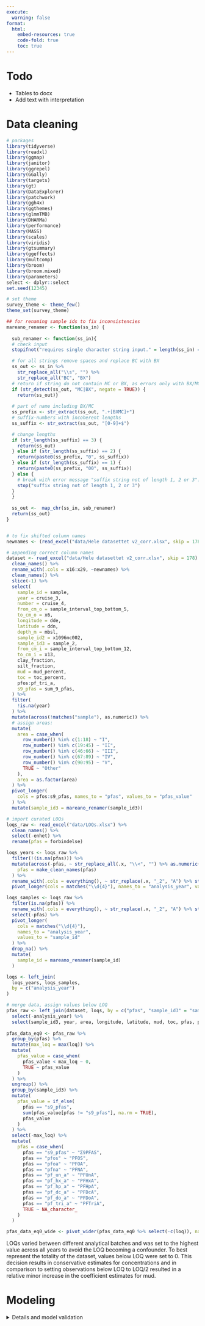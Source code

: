 ```yaml
---
execute:
  warning: false
format:
  html:
    embed-resources: true
    code-fold: true
    toc: true
---
```

# Todo
-   Tables to docx
-   Add text with interpretation

# Data cleaning
```r
# packages
library(tidyverse)
library(readxl)
library(ggmap)
library(janitor)
library(ggrepel)
library(GGally)
library(targets)
library(gt)
library(DataExplorer)
library(patchwork)
library(ggh4x)
library(ggthemes)
library(glmmTMB)
library(DHARMa)
library(performance)
library(MASS)
library(scales)
library(viridis)
library(gtsummary)
library(ggeffects)
library(multcomp)
library(broom)
library(broom.mixed)
library(parameters)
select <- dplyr::select
set.seed(12345)

# set theme
survey_theme <- theme_few()
theme_set(survey_theme)

## for renaming sample ids to fix inconsistencies
mareano_renamer <- function(ss_in) {
  
  sub_renamer <- function(ss_in){
  # check input
  stopifnot("requires single character string input." = length(ss_in) == 1 && is.character(ss_in))

  # for all strings remove spaces and replace BC with BX
  ss_out <- ss_in %>%
    str_replace_all("\\s", "") %>%
    str_replace_all("BC", "BX")
  # return if string do not contain MC or BX, as errors only with BX/MC
  if (str_detect(ss_out, "MC|BX", negate = TRUE)) {
    return(ss_out)}
  
  # part of name including BX/MC
  ss_prefix <- str_extract(ss_out, ".+[BXMC]+")
  # suffix-numbers with incoherent lengths
  ss_suffix <- str_extract(ss_out, "[0-9]+$")

  # change lengths
  if (str_length(ss_suffix) == 3) {
    return(ss_out)
  } else if (str_length(ss_suffix) == 2) {
    return(paste0(ss_prefix, "0", ss_suffix))
  } else if (str_length(ss_suffix) == 1) {
    return(paste0(ss_prefix, "00", ss_suffix))
  } else {
    # break with error message "suffix string not of length 1, 2 or 3":
    stop("suffix string not of length 1, 2 or 3")
  }
  }
  
  ss_out <-  map_chr(ss_in, sub_renamer)
  return(ss_out)
}


# to fix shifted column names
newnames <- (read_excel("data/Hele datasettet v2_corr.xlsx", skip = 178) %>% clean_names())[1, 16:29] %>% as_vector()

# appending correct column names
dataset <- read_excel("data/Hele datasettet v2_corr.xlsx", skip = 178) %>%
  clean_names() %>%
  rename_with(.cols = x16:x29, ~newnames) %>%
  clean_names() %>%
  slice(-1) %>%
  select(
    sample_id = sample,
    year = cruise_3,
    number = cruise_4,
    from_cm_o = sample_interval_top_bottom_5,
    to_cm_o = x6,
    longitude = dde,
    latitude = ddn,
    depth_m = mbsl,
    sample_id2 = x1096mc002,
    sample_id3 = sample_2,
    from_cm_i = sample_interval_top_bottom_12,
    to_cm_i = x13,
    clay_fraction,
    silt_fraction,
    mud = mud_percent,
    toc = toc_percent,
    pfos:pf_tri_a,
    s9_pfas = sum_9_pfas,
  ) %>%
  filter(
    !is.na(year)
  ) %>%
  mutate(across(!matches("sample"), as.numeric)) %>%
  # assign areas:
  mutate(
    area = case_when(
      row_number() %in% c(1:18) ~ "I",
      row_number() %in% c(19:45) ~ "II",
      row_number() %in% c(46:66) ~ "III",
      row_number() %in% c(67:89) ~ "IV",
      row_number() %in% c(90:95) ~ "V",
      TRUE ~ "Other"
    ),
    area = as.factor(area)
  ) %>%
  pivot_longer(
    cols = pfos:s9_pfas, names_to = "pfas", values_to = "pfas_value"
  ) %>%
  mutate(sample_id3 = mareano_renamer(sample_id3))

# import curated LOQs
loqs_raw <- read_excel("data/LOQs.xlsx") %>%
  clean_names() %>%
  select(-enhet) %>%
  rename(pfas = forbindelse)

loqs_years <- loqs_raw %>%
  filter(!(is.na(pfas))) %>%
  mutate(across(-pfas, ~ str_replace_all(.x, "\\<", "") %>% as.numeric()),
    pfas = make_clean_names(pfas)
  ) %>%
  rename_with(.cols = everything(), ~ str_replace(.x, "_2", "A") %>% str_replace("_3", "B")) %>%
  pivot_longer(cols = matches("\\d{4}"), names_to = "analysis_year", values_to = "loq")

loqs_samples <- loqs_raw %>%
  filter(is.na(pfas)) %>%
  rename_with(.cols = everything(), ~ str_replace(.x, "_2", "A") %>% str_replace("_3", "B")) %>%
  select(-pfas) %>%
  pivot_longer(
    cols = matches("\\d{4}"),
    names_to = "analysis_year",
    values_to = "sample_id"
  ) %>%
  drop_na() %>% 
  mutate(
    sample_id = mareano_renamer(sample_id)
  )

loqs <- left_join(
  loqs_years, loqs_samples,
  by = c("analysis_year")
)

# merge data, assign values below LOQ
pfas_raw <- left_join(dataset, loqs, by = c("pfas", "sample_id3" = "sample_id")) %>%
  select(-analysis_year) %>%
  select(sample_id3, year, area, longitude, latitude, mud, toc, pfas, pfas_value, loq)
  
pfas_data_eq0 <- pfas_raw %>%
  group_by(pfas) %>%
  mutate(max_loq = max(loq)) %>%
  mutate(
    pfas_value = case_when(
      pfas_value < max_loq ~ 0,
      TRUE ~ pfas_value
    )
  ) %>%
  ungroup() %>%
  group_by(sample_id3) %>%
  mutate(
    pfas_value = if_else(
      pfas == "s9_pfas",
      sum(pfas_value[pfas != "s9_pfas"], na.rm = TRUE),
      pfas_value
    )
  ) %>%
  select(-max_loq) %>% 
  mutate(
    pfas = case_when(
      pfas == "s9_pfas" ~ "Σ9PFAS",
      pfas == "pfos" ~ "PFOS",
      pfas == "pfoa" ~ "PFOA",
      pfas == "pfna" ~ "PFNA",
      pfas == "pf_un_a" ~ "PFUnA",
      pfas == "pf_hx_a" ~ "PFHxA",
      pfas == "pf_hp_a" ~ "PFHpA",
      pfas == "pf_dc_a" ~ "PFDcA",
      pfas == "pf_do_a" ~ "PFDoA",
      pfas == "pf_tri_a" ~ "PFTriA",
      TRUE ~ NA_character_
    )
  )

pfas_data_eq0_wide <- pivot_wider(pfas_data_eq0 %>% select(-c(loq)), names_from = pfas, values_from = pfas_value) %>% ungroup()

```

LOQs varied between different analytical batches and was set to the highest value across all years to avoid the LOQ becoming a confounder. To best represent the totality of the dataset, values below LOQ were set to 0. This decision results in conservative estimates for concentrations and in comparison to setting observations below LOQ to LOQ/2 resulted in a relative minor increase in the coefficient estimates for mud.

# Modeling
<details>
<summary>Details and model validation</summary>

## Fit
A Tweedie model using a logarithmic link function was employed to analyze the data that was censored by the limits of detection. This model incorporated the predictors area, TOC, and mud and was implemented using the 'glmmTMB' package in R. Data exploration showed mud to be collinear with TOC, and stepwise model selection based on Akaike's information criteria showed mud to have higher predictive value than TOC. Thus, area and mud was retained for the regression analysis. To test for differences between the areas, pairwise comparisons were performed using the 'multcomp' package with single-step p-value adjustment. Simulation-based model validation was carried out using the 'DHARMa' and 'ggeffects' packages. The code to reproduce the statistical analysis is provided in an online repository.

```r
pfas_glm <- function(in_dat){
  glmmTMB(data = in_dat, formula = pfas_value ~ area + mud, family = tweedie(link = "log"))
}

pfas_w_models <-
  pfas_data_eq0 %>%
  filter(!(pfas %in% c("PFHxA", "PFDoA", "PFTriA"))) %>%
  ## inspect effect of excluding ares with high PFAS concentrations and high mud content
  # filter(!(area %in% c("I", "V"))) %>%
  mutate(
    pfas = fct_relevel(pfas, c("Σ9PFAS", "PFOS", "PFOA", "PFNA", "PFUnA")),
    pfas_label = pfas
  ) %>%
  arrange(pfas) %>%
  group_by(pfas) %>%
  nest() %>%
  mutate(
    m_fit = map(data, pfas_glm),
    tidy = map(m_fit, ~ broom.mixed::tidy(.x, exponentiate = TRUE)),
    glance = map(m_fit, broom.mixed::glance),
    augment = map2(m_fit, data, ~ broom.mixed::augment(.x, .y)),
    pred = map(m_fit, ~ ggpredict(.x, terms = c("mud [1:100]", "area"))),
    simulated = map(m_fit, ~ simulate(.x, nsim = 25, seed = 12345)),
    sim_data = map2(
      simulated, data, ~ bind_cols(.x, .y) %>%
        pivot_longer(cols = matches("sim"), names_to = "simgroup", values_to = "sim") %>%
        rename(group = area)
    ),
    area_model = map2(m_fit, pfas, ~ glht(.x, linfct = mcp(area = "Tukey"))),
    # # validate parameters:: implementation
    # area_hypothesis = map2(m_fit, pfas, ~ glht(.x, linfct = mcp(area = "Tukey")) %>%
    #   summary(test = adjusted(type = "single-step")) %>%
    #   tidy() %>%
    #   select(-c(term, null.value)) %>%
    #   mutate(estimate = exp(estimate))),
    reg_table = map(m_fit, ~ tbl_regression(.x, exponentiate = TRUE, tidy_fun = broom.mixed::tidy), estimate_fun = purrr::partial(style_ratio, digits = 3))
  )
```


## Model validation

```r
sim_data <- pfas_w_models %>% 
  unnest(sim_data)

pred_data <- pfas_w_models %>% unnest(pred)

pred_data %>% ggplot(aes(x, predicted)) +
  geom_smooth(color = muted("red")) +
  geom_ribbon(aes(ymin = conf.low, ymax = conf.high), alpha = 0.2) +
  geom_point(data = sim_data, aes(x = mud, y = sim), alpha = 0.1, size = 0.2, color = muted("red"))+
  geom_point(aes(x = mud, y = pfas_value),
             data = sim_data %>% distinct(sample_id3, .keep_all = TRUE)) +
  facet_grid(pfas~group, scales = "free")+
  xlab("Mud [%]")+
  ylab("PFAS [\u03BCg/kg]")
```

```r
#| layout-ncol: 2
dharma_printer <- function(mod, in_dat) {
  sim_resid <- simulateResiduals(fittedModel = mod, n = 1000)
  pfas_name <- in_dat$pfas_label[1]
  ## for naming plots
  #   plot.new()
  # mtext(paste(pfas_name), cex = 4)
  testZeroInflation(sim_resid)
  mtext(paste0(pfas_name, "~", str_flatten(mod$frame %>% select(-1) %>% colnames(), collapse = "+")), side = 4, col = 2, cex = 1.5)

  plotQQunif(sim_resid)
  mtext(paste0(pfas_name, "~", str_flatten(mod$frame %>% select(-1) %>% colnames(), collapse = "+")), side = 4, col = 2, cex = 1.5)

  plotResiduals(sim_resid)
  mtext(paste0(pfas_name, "~", str_flatten(mod$frame %>% select(-1) %>% colnames(), collapse = "+"), " (T-P=", glmmTMB:::.tweedie_power(mod) %>% round(digits = 3), ", d=", sigma(mod) %>% round(digits = 3), ")"), side = 4, col = 2, cex = 1.5)

  plotResiduals(mod, form = in_dat$area, sim_residlab = "Area")
  mtext(paste0(pfas_name, "~", str_flatten(mod$frame %>% select(-1) %>% colnames(), collapse = "+")), side = 4, col = 2, cex = 1.5)

  plotResiduals(mod, form = in_dat$toc, sim_residlab = "TOC")
  mtext(paste0(pfas_name, "~", str_flatten(mod$frame %>% select(-1) %>% colnames(), collapse = "+")), side = 4, col = 2, cex = 1.5)

  plotResiduals(sim_resid, form = in_dat$year, sim_residlab = "Year")
  mtext(paste0(pfas_name, "~", str_flatten(mod$frame %>% select(-1) %>% colnames(), collapse = "+")), side = 4, col = 2, cex = 1.5)

  plotResiduals(sim_resid, form = in_dat$latitude, sim_residlab = "Latitude")
  mtext(paste0(pfas_name, "~", str_flatten(mod$frame %>% select(-1) %>% colnames(), collapse = "+")), side = 4, col = 2, cex = 1.5)

  plotResiduals(sim_resid, form = in_dat$longitude, sim_residlab = "Longitude")
  mtext(paste0(pfas_name, "~", str_flatten(mod$frame %>% select(-1) %>% colnames(), collapse = "+")), side = 4, col = 2, cex = 1.5)
}

map2(pfas_w_models$m_fit, pfas_w_models$data, ~ dharma_printer(.x, .y))
```

# Results

## Overview and summary
```r
#| column: page
#| out-width: 100%

map_area_conc <-
  ggmap(tar_read(stadia_map)) +
  geom_point(aes(x = longitude, y = latitude, color = Σ9PFAS, fill = Σ9PFAS, shape = area), data = pfas_data_eq0_wide, position = position_dodge(width = 10), size = 2, alpha = 0.7) +
  labs(x = "Longitude [°E]", y = "Latitude [°N]") +
  scale_color_viridis(option = "magma") +
  scale_fill_viridis(option = "magma") +
  scale_shape_manual(values = c(21, 22, 23, 24, 25)) +
  #change legend label to Area and \u03A39PFAS:
  labs(color = "\u03A39PFAS", shape = "Area")+
  guides(fill = FALSE)

map_area_conc
```

```r
pfas_data_eq0_wide %>%
  group_by(area) %>%
  # mean, sd for each area for each of Σ9PFAS, toc, mud:
  summarise(
  #   Σ9PFAS = mean(Σ9PFAS, na.rm = TRUE),
  #   PFOS = mean(PFOS, na.rm = TRUE),
  #   PFOA = mean(PFOA, na.rm = TRUE),
  #   PFNA = mean(PFNA, na.rm = TRUE),
  #   PFUnA = mean(PFUnA, na.rm = TRUE),
  #   toc = mean(toc, na.rm = TRUE),
  #   mud = mean(mud, na.rm = TRUE),
  across(mud:Σ9PFAS, mean, na.rm = TRUE),
    n = n()
  ) %>% 
  gt() %>%
  fmt_number(columns = 2:13, decimals = 1) %>%
  tab_spanner(label = "Mean", columns = 2:13) %>%
  tab_header(title = "Summary of covariates by area, <LOQ = 0") %>%
  cols_label(
    area = md("**Area**"),
    Σ9PFAS = md("**\u03A39PFAS**"),
    PFHxA = md("**PFHxA**"),
    PFHpA = md("**PFHpA**"),
    PFDcA = md("**PFDcA**"),
    PFOS = md("**PFOS**"),
    PFOA = md("**PFOA**"),
    PFNA = md("**PFNA**"),
    PFTriA = md("**PFTriA**"),
    PFDoA = md("**PFDoA**"),
    PFUnA = md("**PFUnA**"),
    toc = md("**TOC**"),
    mud = md("**Mud**"),
    n = md("**n**")
  )
```

## PFAS vs mud by area

```r
pred_data %>%
  filter(pfas == "Σ9PFAS") %>%
  ggplot(aes(x, predicted)) +
  geom_smooth(color = muted("red")) +
  geom_ribbon(aes(ymin = conf.low, ymax = conf.high), alpha = 0.2) +
  geom_point(aes(x = mud, y = pfas_value),
    data = sim_data %>% filter(pfas == "Σ9PFAS") %>% distinct(sample_id3, .keep_all = TRUE)
  ) +
  facet_wrap(~ group) +
  xlab("Mud [%]") +
  ylab("\u03A39PFAS [\u03BCg/kg]")
```


```r
pred_data %>%
  filter(pfas != "Σ9PFAS") %>%
  ggplot(aes(x, predicted)) +
  geom_smooth(color = muted("red")) +
  geom_ribbon(aes(ymin = conf.low, ymax = conf.high), alpha = 0.2) +
  geom_point(aes(x = mud, y = pfas_value),
    data = sim_data %>% filter(pfas != "Σ9PFAS") %>% distinct(sample_id3, .keep_all = TRUE)
  ) +
  facet_grid(pfas ~ group, scales = "free") +
  xlab("Mud [%]") +
  ylab("[\u03BCg/kg]")
```

## Effect of mud

```r
#| fig-cap: "Relative contribution of mud to the concentration of different PFASes. 1.01 corresponds to 1 % increase of PFAS concentration per % increase in mud."
#| label: fig-mud-contr
pfas_w_models %>%
  select(pfas, m_fit) %>%
  mutate(
    regression_table = map(m_fit, ~ model_parameters(.x, exponentiate = TRUE) %>% add_row(Parameter = "(Tweedie power)", Coefficient = glmmTMB:::.tweedie_power(.x)))
    # tweedie_power = map(m_fit, ~ glmmTMB:::.tweedie_power(.x))
  ) %>%
  unnest(regression_table) %>%
  mutate(
    Parameter = if_else(Component == "dispersion" & Parameter == "(Intercept)", "(Tweedie dispersion)", Parameter)
  ) %>%
  select(pfas, Parameter, Estimate = Coefficient, CI_low, CI_high, p) %>% 
  filter(Parameter == "mud") %>% 
  ggplot(aes(x = Estimate, y = pfas)) + geom_point() + geom_errorbarh(aes(xmin = CI_low, xmax = CI_high)) + geom_vline(xintercept = 1, linetype = "dashed", color = "tomato3") + labs(x = "Exponentiated coefficient of mud", y = "PFAS") +
  scale_x_continuous(breaks = c(1, 1.01, 1.02, 1.03, 1.04, 1.05))+
  scale_y_discrete(limits=rev)
```

## Area hypothesis

Due to a low number of observations above LOQ as shown in @tbl-above-loq, it is not meaningful to compare differences between levels for other substances than Σ9PFAS, PFOS, PFOA and PFNA.

```r
areas_table <- pfas_w_models %>%
  select(pfas, area_model) %>%
  mutate(
    area_hypothesis = map(area_model, ~ model_parameters(.x, exponentiate = TRUE))
  ) %>%
  unnest(area_hypothesis) %>%
  select(-c(area_model, SE, CI, z, df_error))

areas_table %>%
  rename("exp(estimate)" = Coefficient) %>%
  gt(groupname_col = "pfas") %>%
  fmt_number(columns = 3:6, decimals = 2) %>% 
  tab_style(style = list( 
                         cell_text(weight = 'bold')), 
            locations = cells_column_labels(columns=everything())
  ) %>% 
  tab_style(
  style = cell_text(weight = "bold"),
  locations = cells_row_groups(groups = everything())
) %>% 
   tab_style(style = list( 
                         cell_text(weight = 'bold')), 
            locations = cells_body(columns=everything(), 
                                   rows = p <= 0.05)
  )

```


# Supplementary

## Pair plot
```r
ggpairs(pfas_data_eq0_wide %>% 
          select(
            area, mud, toc, Σ9PFAS, PFOS, PFOA, PFNA, PFUnA, PFDcA, PFHpA
          ),progress = FALSE)
```

## Regression table
```r
pfas_w_models %>%
  select(pfas, m_fit) %>%
  mutate(
    regression_table = map(m_fit, ~ model_parameters(.x, exponentiate = TRUE) %>% add_row(Parameter = "(Tweedie power)", Coefficient = glmmTMB:::.tweedie_power(.x)))
    # tweedie_power = map(m_fit, ~ glmmTMB:::.tweedie_power(.x))
  ) %>%
  unnest(regression_table) %>%
  mutate(
    Parameter = if_else(Component == "dispersion" & Parameter == "(Intercept)", "(Tweedie dispersion)", Parameter)
  ) %>%
  select(pfas, Parameter, Estimate = Coefficient, CI_low, CI_high, p) %>%
  gt() %>%
  fmt_number(columns = 4:6, decimals = 2) %>%
  fmt_number(columns = 3, decimals = 3) %>%
  tab_style(
    style = list(
      cell_text(weight = "bold")
    ),
    locations = cells_column_labels(columns = everything())
  ) %>%
  tab_style(
    style = cell_text(weight = "bold"),
    locations = cells_row_groups(groups = everything())
  ) %>%
  tab_header(title = "Regression table", subtitle = "Model coefficients exponentiated, whereas tweedie parameters are not.")
## other reg table implementation
# tbl_merge(pfas_w_models$reg_table, tab_spanner = c("Σ9PFAS", "PFOS", "PFOA", "PFNA", "PFUnA")) %>% as_gt()
```

## Observations above LOQ

```r
#| label: tbl-above-loq
#| tbl-cap: "Number of observations above LOQ for each PFAS out of 95 sampled locations.."
pfas_data_eq0 %>% 
  filter(pfas != "Σ9PFAS") %>% 
  group_by(pfas) %>%
  mutate(max_loq = max(loq, na.rm = TRUE)) %>% 
  summarise(
    n = sum(pfas_value > max_loq),
    n_samples = n_distinct(sample_id3)
  ) %>%
  mutate(
    p = n / n_samples
  ) %>% arrange(desc(p)) %>%
  select(-n_samples) %>%
  gt() %>%
  fmt_percent(columns = vars(p)) %>%
  # tab_header(
  #   title = md("Number of samples above LOQ"),
  #   subtitle = md("Number of samples above LOQ for each PFAS, and the proportion of samples above LOQ.")
  # ) %>%
  cols_label(
    pfas = md("**PFAS**"),
    n = md("**n > LOQ**"),
    p = md("**Proportion > LOQ**")
  )
```


## TOC vs mud
```r
ggplot(pfas_data_eq0_wide, aes(mud, toc))+geom_point()+geom_smooth(method = "lm")+
  xlab("Mud [%]")+
  ylab("TOC")
```

